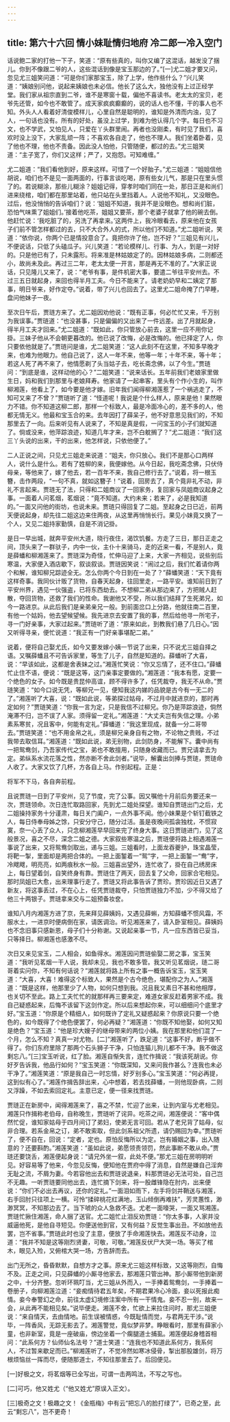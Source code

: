 ```yaml
---
---
---
```

title: 第六十六回 情小妹耻情归地府 冷二郎一冷入空门
---



话说鲍二家的打他一下子，笑道：“原有些真的，叫你又编了这混话，越发没了捆儿。你到不像跟二爷的人，这些混话到像是宝玉那边的了。”[一]尤二姐才要又问，忽见尤三姐笑问道：“可是你们家那宝玉，除了上学，他作些什么？”兴儿笑道：“姨娘别问他，说起来姨娘也未必信。他长了这么大，独他没有上过正经学堂。我们家从祖宗直到二爷，谁不是寒窗十载，偏他不喜读书。老太太的宝贝，老爷先还管，如今也不敢管了。成天家疯疯癫癫的，说的话人也不懂，干的事人也不知。外头人人看着好清俊模样儿，心里自然是聪明的，谁知是外清而内浊，见了人，一句话也没有。所有的好处，虽没上过学，到难为他认得几个字。每日也不习文，也不学武，又怕见人，只爱在丫头群里闹。再者也没刚柔，有时见了我们，喜欢时没上没下，大家乱顽一阵；不喜欢各自走了，他也不理人。我们坐着卧着，见了他也不理，他也不责备。因此没人怕他，只管随便，都过的去。”尤三姐笑道：“主子宽了，你们又这样；严了，又抱怨。可知难缠。”

尤二姐道：“我们看他到好，原来这样。可惜了一个好胎子。”尤三姐道：“姐姐信他胡说，咱们也不是见一面两面的，行事言谈吃喝，原有些女儿气，那是只在里头惯了的。若说糊涂，那些儿糊涂？姐姐记得，穿孝时咱们同在一处，那日正是和尚们进来绕棺，咱们都在那里站着，他只站在头里挡着人。人说他不知礼，又没眼色。过后，他没悄悄的告诉咱们？说：‘姐姐不知道，我并不是没眼色。想和尚们脏，恐怕气味熏了姐姐们。’接着他吃茶，姐姐又要茶，那个老婆子就拿了他的碗去倒。他赶忙说：‘我吃脏了的，另洗了再拿来。’这两件上，我冷眼看去，原来他在女孩子们前不管怎样都过的去，只不大合外人的式，所以他们不知道。”尤二姐听说，笑道：“依你说，你两个已是情投意合了。竟把你许了他，岂不好？”三姐见有兴儿，不便说话，只低了头磕瓜子。兴儿笑道：“若论模样儿、行事、为人，到是一对好的。只是他已有了，只未露形。将来准是林姑娘定了的。因林姑娘多病，二则都还小，故尚未及此。再过三二年，老太太便一开言，那是再无不准的了。”大家正说话，只见隆儿又来了，说：“老爷有事，是件机密大事，要遣二爷往平安州去。不过三五日就起身，来回也得半月工夫。今日不能来了。请老奶奶早和二姨定了那事，明日爷来，好作定夺。”说着，带了兴儿也回去了。这里尤二姐命掩了门早睡，盘问他妹子一夜。

至次日午后，贾琏方来了。尤二姐因劝他说：“既有正事，何必忙忙又来，千万别为我误事。”贾琏道：“也没甚事，只是偏偏的又出来了一件远差。出了月就起身，得半月工夫才回来。”尤二姐道：“既如此，你只管放心前去，这里一应不用你记掛。三妹子他从不会朝更暮改的。他已说了改悔，必是改悔的。他已择定了人，你只要依他就是了。”贾琏问是谁，尤二姐笑道：“这人此刻不在这里，不知多早晚才来，也难为他眼力。他自己说了，这人一年不来，他等一年；十年不来，等十年；若这人死了再不来了，他情愿剃了头当姑子去，吃长斋念佛，以了今生。”贾琏问：“到底是谁，这样动他的心？”二姐笑道：“说来话长。五年前我们老娘家里做生日，妈和我们到那里与老娘拜寿。他家请了一起串客，里头有个作小生的，叫作柳湘莲，他看上了，如今要是他才嫁。旧年我们闻得柳湘莲惹了一个祸逃走了，不知可又来了不曾？”贾琏听了道：“怪道呢！我说是个什么样人，原来是他！果然眼力不错。你不知道这柳二郎，那样一个标致人，最是冷面冷心的，差不多的人，他都无情无义。他最和宝玉合的来。去年因打了薛呆子，他不好意思见我们的，不知那里去了一向。后来听见有人说来了，不知是真是假，一问宝玉的小子们就知道了。倘或没来，他萍踪浪迹，知道几年才来，岂不白躭搁了？”尤二姐道：“我们这三丫头说的出来，干的出来，他怎样说，只依他便了。”

二人正说之间，只见尤三姐走来说道：“姐夫，你只放心。我们不是那心口两样人，说什么是什么。若有了姓柳的来，我便嫁他。从今日起，我吃斋念佛，只伏侍母亲，等他来了，嫁了他去，若一百年不来，我自己修行去了。”说着，将一根玉簪，击作两段，“一句不真，就如这簪子！”说着，回房去了，真个竟非礼不动，非礼不言起来。贾琏无了法，只得和二姐商议了一回家务，复回家与凤姐商议起身之事。一面着人问茗烟，茗烟说：“竟不知道。大约未来；若来了，必是我知道的。”一面又问他的街坊，也说未来。贾琏只得回复了二姐。至起身之日已近，前两天便说起身，却先往二姐这边来住两夜，从这里再悄悄长行。果见小妹竟又换了一个人，又见二姐持家勤慎，自是不消记掛。

是日一早出城，就奔平安州大道，晓行夜住，渴饮饥餐。方走了三日，那日正走之间，顶头来了一群驮子，内中一伙，主仆十来骑马，走的近来一看，不是别人，竟是薛蟠和柳湘莲来了。贾琏深为奇怪，忙伸马迎了上来，大家一齐相见，说些别后寒温，大家便入酒店歇下，叙谈叙谈。贾琏因笑说：“闹过之后，我们忙着请你两个和解，谁知柳兄踪迹全无。怎么你两个今日到在一处了？”薛蟠笑道：“天下竟有这样奇事。我同伙计贩了货物，自春天起身，往回里走，一路平安。谁知前日到了平安州界，遇见一伙强盗，已将东西劫去。不想柳二弟从那边来了，方把贼人赶散，夺回货物，还救了我们的性命。我谢他又不受，所以我们结拜了生死弟兄，如今一路进京。从此后我们是亲弟亲兄一般。到前面岔口上分路，他就往南二百里，有他一个姑妈，他去望候望候。我先进京去安置了我的事，然后给他寻一所宅子，寻一门好亲事，大家过起来。”贾琏听了道：“原来如此，到教我们悬了几日心。”因又听得寻亲，便忙说道：“我正有一门好亲事堪配二弟。”

说着，便将自己娶尤氏，如今又要发嫁小姨一节说了出来，只不说尤三姐自择之语。又嘱薛蟠且不可告诉家里，等生了儿子，自然是知道的。薛蟠听了大喜，说：“早该如此，这都是舍表妹之过。”湘莲忙笑说：“你又忘情了，还不住口。”薛蟠忙止住不语，便说：“既是这等，这门亲事定要做的。”湘莲道：“我本有愿，定要一个绝色的女子。如今既是贵昆仲高谊，顾不得许多了，任凭裁夺，我无不从命。”贾琏笑道：“如今口说无凭，等柳兄一见，便知我这内娣的品貌是古今有一无二的了。”湘莲听了大喜，说：“既如此说，等弟探过姑母，不过月中就进京的，那时再定如何？”贾琏笑道：“你我一言为定，只是我信不过柳兄。你乃是萍踪浪迹，倘然淹滞不归，岂不误了人家。须得留一定礼。”湘莲道：“大丈夫岂有失信之理。小弟素系寒贫，况且客中，何能有定礼。”薛蟠道：“我这里现成，就备一分二哥带去。”贾琏笑道：“也不用金帛之礼，须是柳兄亲身自有之物，不论物之贵贱，不过我带去取信耳。”湘莲道：“既如此说，弟无别物，此剑防身，不能解下。囊中尚有一把鸳鸯剑，乃吾家传代之宝，弟也不敢擅用，只随身收藏而已。贾兄请拿去为定。弟纵系水流花落之性，然亦断不舍此剑者。”说毕，解囊出剑捧与贾琏，贾琏命人收了。大家又饮了几杯，方各自上马。作别起程。正是：


将军不下马，各自奔前程。




且说贾琏一日到了平安州，见了节度，完了公事。因又嘱他十月前后务要还来一次，贾琏领命。次日连忙取路回家，先到尤二姐处探望。谁知自贾琏出门之后，尤二姐操持家务十分谨肃，每日关门阖户，一点外事不闻。他小妹果是个斩钉截铁之人，每日侍奉母姊之馀，只安分守己，随分过活。虽是夜晚间孤衾独枕，不惯寂寞，奈一心丢了众人，只念柳湘莲早早回来完了终身大事。这日贾琏进门，见了这般景况，喜之不尽，深念二姐之德。大家叙些寒温之后，贾琏便将路上相遇湘莲一事说了出来，又将鸳鸯剑取出，递与三姐。三姐看时，上面龙吞夔护，珠宝晶莹，将靶一掣，里面却是两把合体的。一把上面錾着一“鸳”字，一把上面錾一“鸯”字，冷飕飕，明亮亮，如两痕秋水一般。三姐喜出望外，连忙收了，掛在自己绣房床上，每日望着剑，自笑终身有靠。贾琏住了两天，回去复了父命，回家合宅相见。那时凤姐已大愈，出来理事行走了。贾琏又将此事告诉了贾珍。贾珍因近日又遇了新友，将这事丢过，不在心上，任凭贾琏裁夺，只怕贾琏独力不加，少不得又给了他三十两银子。贾琏拿来交与二姐预备妆奁。

谁知八月内湘莲方进了京，先来拜见薛姨妈，又遇见薛蝌，方知薛蟠不惯风霜，不服水土，一进京时便病倒在家，请医调治。听见湘莲来了，请入卧室相见。薛姨妈也不念旧事只感新恩，母子们十分称谢。又说起亲事一节，凡一应东西皆已妥当，只等择日。柳湘莲也感激不尽。

次日又来见宝玉，二人相会，如鱼得水。湘莲因问贾琏偷娶二房之事，宝玉笑道：“我听见茗烟一干人说，我却未见，我也不敢多管。我又听见茗烟说，琏二哥哥着实问你，不知有何话说？”湘莲就将路上所有之事一概告诉宝玉，宝玉笑道：“大喜，大喜！难得这个标致人，果然是个古今绝色，堪配你之为人。”湘莲道：“既是这样，他那里少了人物，如何只想到我。况且我又素日不甚和他相厚，也关切不至此。路上工夫忙忙的就那样再三要来定，难道女家反赶着男家不成。我自己疑惑起来，后悔不该留下这剑作定。所以后来想起你来，可以细细问个底里才好。”宝玉道：“你原是个精细人，如何既许了定礼又疑惑起来？你原说只要一个绝色的，如今既得了个绝色便罢了，何必再疑？”湘莲道：“你既不知他娶，如何又知是绝色？”宝玉道：“他是珍大嫂子的继母带来的两位小姨。我在那里和他们混了一个月，怎么不知？真真一对尤物。[二]”湘莲听了，跌足道：“这事不好，断乎做不得了。你们东府里除了那两个石头狮子干净，只怕连猫儿狗儿都不干净。我不做这剩忘八。”[三]宝玉听说，红了脸。湘莲自惭失言，连忙作揖说：“我该死胡说。你好歹告诉我，他品行如何？”宝玉笑道：“你既深知，又来问我作甚么？连我也未必干净了。”湘莲笑道：“原是我自己一时忘情，好歹别多心。”宝玉笑道：“何必再提，这到似有心了。”湘莲作揖告辞出来，心中想着，若去找薛蟠，一则他现卧病，二则又浮躁，不如去索回定礼。主意已定，便一径来找贾琏。

贾琏正在新房中，闻得湘莲来了，喜之不禁，忙迎了出来，让到内室与尤老相见。湘莲只作揖称老伯母，自称晚生，贾琏听了诧异。吃茶之间，湘莲便说：“客中偶然忙促，谁知家姑母于四月间订了弟妇，使弟无言可回。若从了老兄背了姑母，似非合理。若系金帛之订，弟不敢索取，但此剑系祖父所遗，请仍赐回为幸。”贾琏听了，便不自在，回说：“定者，定也。原怕反悔所以为定。岂有婚姻之事，出入随意的？还要斟酌。”湘莲笑道：“虽如此说，弟愿领责领罚，然此事断不敢从命。”贾琏还要饶舌，湘莲便起身说：“请兄外坐一叙，此处不便。”那尤三姐在房明明听见。好容易等了他来，今忽见反悔，便知他在贾府中得了消息，自然是嫌自己淫奔无耻之流，不屑为妻。今若容他出去和贾琏说退亲，料那贾琏必无法可处，自己岂不无趣。一听贾琏要同他出去，连忙摘下剑来，将一股雌锋隐在肘内，出来便说：“你们不必出去再议，还你的定礼。”一面泪如雨下，左手将剑并鞘送与湘莲，右手回肘只往项上一横。可怜“揉碎桃花红满地，玉山倾倒再难扶”，芳灵蕙性，渺渺冥冥，不知那边去了。当下唬的众人急救不迭。尤老一面嚎哭，一面又骂湘莲。贾琏忙揪住湘莲，命人捆了送官。尤二姐忙止泪反劝贾琏：“你太多事，人家并没威逼他死，是他自寻短见。你便送他到官，又有何益？反觉生事出丑。不如放他去罢，岂不省事。”贾琏此时也没了主意，便放了手命湘莲快去。湘莲反不动身，泣道：“我并不知是这等刚烈贤妻，可敬，可敬。”湘莲反伏尸大哭一场。等买了棺木，眼见入殓，又俯棺大哭一场，方告辞而去。

出门无所之，昏昏默默，自想方才之事。原来尤三姐这样标致，又这等刚烈，自悔不及。正走之间，只见薛蟠的小厮寻他家去，那湘莲只管出神。那小厮带他到新房之中，十分齐整。忽听环珮叮当，尤三姐从外而入，一手捧着鸳鸯剑，一手捧着一卷册子，向柳湘莲泣道：“妾痴情待君五年矣，不期君果冷心冷面，妾以死报此痴情。妾今奉警幻之命，前往太虚幻境修注案中所有一干情鬼。妾不忍一别，故来一会，从此再不能相见矣。”说毕便走。湘莲不舍，忙欲上来拉住问时，那尤三姐便说：“来自情天，去由情地。前生误被情惑，今既耻情而觉，与君两无干涉。”说毕，一阵香风，无踪无影去了。湘莲警觉，竟似梦非梦。睁眼看时，那里有薛家小童，也非新室，竟是一座破庙，傍边坐着一个瘸腿道士捕虱。湘莲便起身稽首相问：“此系何方？仙师仙名法号？”道士笑道：“连我也不知道此系何方，我系何人，不过暂来歇足而已。”柳湘莲听了，不觉冷然如寒冰侵骨，掣出那股雄剑，将万根烦恼丝一挥而尽，便随那道士，不知往那里去了。后回便见。

[一]好极之文，将茗烟等已全写出，可谓一击两鸣法，不写之写也。

[二]可巧，他又姓尤（“他又姓尤”原误入正文）。

[三]极奇之文！极趣之文！《金瓶梅》中有云“把忘八的脸打绿了”，已奇之至，此云“剩忘八”，岂不更奇！